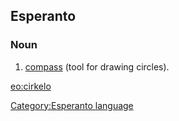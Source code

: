 ==Esperanto==
===Noun===
# [[compass]] (tool for drawing circles).

[[eo:cirkelo]]
[[Category:Esperanto language]]
{{Universala Vortaro}}